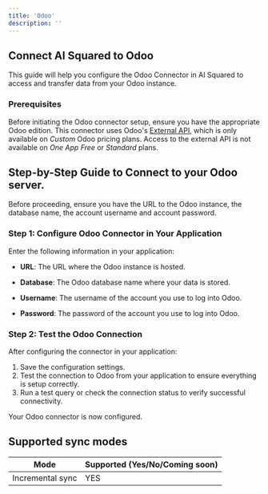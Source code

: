 ```yaml
---
title: 'Odoo'
description: ''
---
```


## Connect AI Squared to Odoo

This guide will help you configure the Odoo Connector in AI Squared to access and transfer data from your Odoo instance. 

### Prerequisites

Before initiating the Odoo connector setup, ensure you have the appropriate Odoo edition.
This connector uses Odoo's <a href="https://www.odoo.com/documentation/18.0/developer/reference/external_api.html">External API</a>,
which is only available on <i>Custom</i> Odoo pricing plans. Access to the external API is not available on 
<i>One App Free</i> or <i>Standard</i> plans.

## Step-by-Step Guide to Connect to your Odoo server.

Before proceeding, ensure you have the URL to the Odoo instance, the database name, the account username and account password.

### Step 1: Configure Odoo Connector in Your Application

Enter the following information in your application:

- **URL**: The URL where the Odoo instance is hosted.

- **Database**: The Odoo database name where your data is stored.

- **Username**: The username of the account you use to log into Odoo.

- **Password**: The password of the account you use to log into Odoo.

### Step 2: Test the Odoo Connection

After configuring the connector in your application:

1. Save the configuration settings.
2. Test the connection to Odoo from your application to ensure everything is setup correctly.
3. Run a test query or check the connection status to verify successful connectivity.

Your Odoo connector is now configured.

## Supported sync modes

| Mode            | Supported (Yes/No/Coming soon) |
|-----------------|--------------------------------|
| Incremental sync | YES                           |
